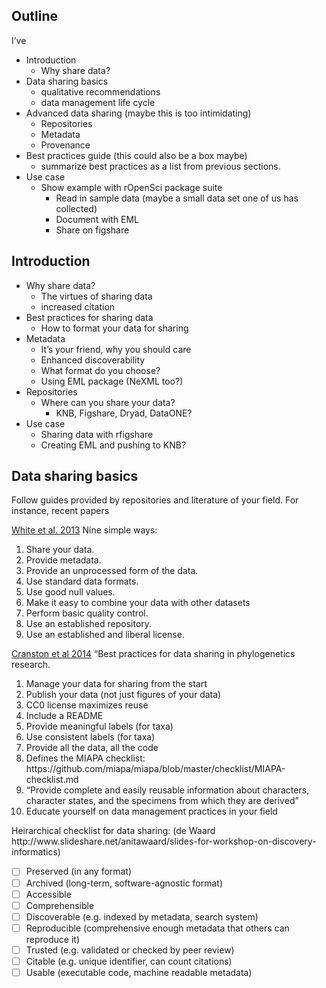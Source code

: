 ## Outline

I've 

* Introduction 
  - Why share data?
* Data sharing basics
  - qualitative recommendations
  - data management life cycle
* Advanced data sharing (maybe this is too intimidating)
  - Repositories
  - Metadata
  - Provenance
* Best practices guide (this could also be a box maybe)
  - summarize best practices as a list from previous sections.
* Use case
  - Show example with rOpenSci package suite
    * Read in sample data (maybe a small data set one of us has collected)
    * Document with EML
    * Share on figshare



## Introduction


* Why share data? 
  - The virtues of sharing data
  - increased citation
* Best practices for sharing data
  - How to format your data for sharing
* Metadata 
  - It's your friend, why you should care
  - Enhanced discoverability
  - What format do you choose?
  - Using EML package (NeXML too?)
* Repositories
  - Where can you share your data?
    * KNB, Figshare, Dryad, DataONE?
* Use case
  - Sharing data with rfigshare
  - Creating EML and pushing to KNB?


## Data sharing basics

<!-- I think this is 
-->
Follow guides provided by repositories and literature of your field.  For instance, recent papers 

<!--Don't need to list all these, but good to highlight how our tools make all these things easy -->

[White et al. 2013](http://dx.doi.org/10.4033%2Fiee.v6i2.4608) Nine simple ways: 

1. Share your data.
2. Provide metadata.
3. Provide an unprocessed form of the data.
4. Use standard data formats.
5. Use good null values.
6. Make it easy to combine your data with other datasets
7. Perform basic quality control.
8. Use an established repository.
9. Use an established and liberal license.

[Cranston et al 2014](http://doi.org/http://dx.doi.org/10.1371%2Fcurrents.tol.bf01eff4a6b60ca4825c69293dc59645) "Best practices for data sharing in phylogenetics research.

1. Manage your data for sharing from the start
2. Publish your data (not just figures of your data)
3. CC0 license maximizes reuse
4. Include a README 
5. Provide meaningful labels (for taxa)
6. Use consistent labels (for taxa)
7. Provide all the data, all the code
8. Defines the MIAPA checklist: https://github.com/miapa/miapa/blob/master/checklist/MIAPA-checklist.md
9. "Provide complete and easily reusable information about characters, character states, and the specimens from which they are derived"
10. Educate yourself on data management practices in your field






Heirarchical checklist for data sharing: (de Waard http://www.slideshare.net/anitawaard/slides-for-workshop-on-discovery-informatics)

- [ ] Preserved (in any format)
- [ ] Archived (long-term, software-agnostic format)
- [ ] Accessible
- [ ] Comprehensible
- [ ] Discoverable (e.g. indexed by metadata, search system)
- [ ] Reproducible (comprehensive enough metadata that others can reproduce it)
- [ ] Trusted (e.g. validated or checked by peer review)
- [ ] Citable (e.g. unique identifier, can count citations)
- [ ] Usable (executable code, machine readable metadata)


